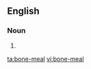 ==English==

===Noun===
{{en-noun|head=[[bone]]-[[meal]]|-}}

# {{alternative spelling of|bone meal}}

[[ta:bone-meal]]
[[vi:bone-meal]]